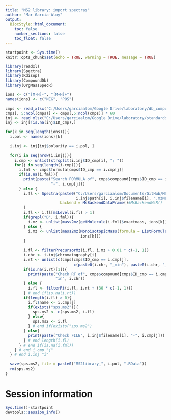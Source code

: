 ```yaml
---
title: "MS2 library: import spectras"
author: "Mar Garcia-Aloy"
output: 
  BiocStyle::html_document:
    toc: false
    number_sections: false
    toc_float: false
---
```


```r
startpoint <- Sys.time()
knitr::opts_chunk$set(echo = TRUE, warning = TRUE, message = TRUE)
```

```r
library(readxl)
library(Spectra)
library(Rdisop)
library(CompoundDb)
library(OrgMassSpecR)

ions <- c("[M-H]-", "[M+H]+")
names(ions) <- c("NEG", "POS")

cmps <- read_xlsx("C:/Users/garciaalom/Google Drive/laboratory/db_compounds.xlsx")
cmps[, 5:ncol(cmps)] <- cmps[,5:ncol(cmps)] * 60
inj <- read_xlsx("C:/Users/garciaalom/Google Drive/laboratory/standards_injections.xlsx")
inj <- inj[!is.na(inj$ID_cmp),]

for(k in seq(length(ions))){
  i.pol <- names(ions)[k]
  
  i.inj <- inj[inj$polarity == i.pol, ]
  
  for(i in seq(nrow(i.inj))){
    i.cmp <- unlist(strsplit(i.inj$ID_cmp[i], "; "))
    for(j in seq(length(i.cmp))){
      i.fml <- cmps$formula[cmps$ID_cmp == i.cmp[j]]
      if(is.na(i.fml)){
        print(paste("Search FORMULA of", cmps$compound[cmps$ID_cmp == i.cmp[j]],
                    "-", i.cmp[j]))
      } else {
        i.fl <- Spectra(paste0("C:/Users/garciaalom/Documents/GitHub/MS2_library/mzML/",
                               i.inj$path[i], i.inj$filename[i], ".mzML"), 
                        backend = MsBackendDataFrame()#MsBackendMzR()
        )
        i.fl <- i.fl[msLevel(i.fl) > 1]
        if(grepl("D", i.fml)){
          i.mz <- unlist(mass2mz(getMolecule(i.fml)$exactmass, ions[k]))
        } else {
          i.mz <- unlist(mass2mz(MonoisotopicMass(formula = ListFormula(i.fml)), 
                                 ions[k]))
        }
        
        i.fl <- filterPrecursorMz(i.fl, i.mz + 0.01 * c(-1, 1))
        i.chr <- i.inj$chromatography[i]
        i.rt <- unlist(c(cmps[cmps$ID_cmp == i.cmp[j], 
                              c(paste0(i.chr, "_min"), paste0(i.chr, "_max"))]))
        if(is.na(i.rt)[1]){
          print(paste("Check RT of", cmps$compound[cmps$ID_cmp == i.cmp[j]], 
                      "in", i.chr))
        } else {
          i.fl <- filterRt(i.fl, i.rt + (30 * c(-1, 1)))
        } # end if(is.na(i.rt)) 
        if(length(i.fl) > 0){
          i.fl$name <- i.cmp[j]
          if(exists("sps.ms2")){
            sps.ms2 <- c(sps.ms2, i.fl)
          } else{
            sps.ms2 <- i.fl
          } # end if(exists("sps.ms2")
        } else{
          print(paste("Check FILE", i.inj$filename[i], "-", i.cmp[j]))
        } # end length(i.fl)
      } # end if(is.na(i.fml))
    } # end i.cmp "j"
  } # end i.inj "i"
  
  save(sps.ms2, file = paste0("MS2library_", i.pol, ".RData"))
  rm(sps.ms2)
}
```


# Session information

```r
Sys.time()-startpoint
devtools::session_info()
```